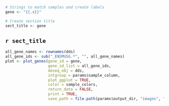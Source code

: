 
```r

# Strings to match samples and create labels
gene <- "{{.x}}"

# Create section title
sect_title <- gene


```

## **`r sect_title`**
```r
all_gene_names <- rownames(dds)
all_gene_ids <- sub("_ENSMUSG.*", "", all_gene_names)
plot <- plot_genes(gene_id = gene,
                   gene_id_list = all_gene_ids,
                   deseq_obj = dds,
                   intgroup = params$sample_column,
                   plot_ggplot = TRUE,
                   color = sample_colors,
                   return_data = FALSE,
                   print = TRUE,
                   save_path = file.path(params$output_dir, "images", "gene_plots"))
```
